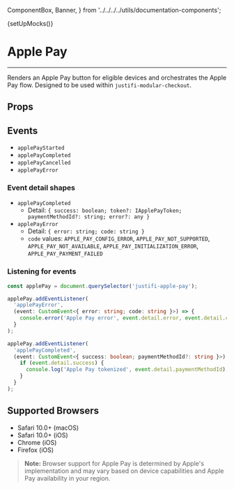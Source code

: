   ComponentBox,
  Banner,
} from '../../../../utils/documentation-components';

{setUpMocks()}

<Meta
  title="Modular Checkout/Sub-components/Apple Pay"
  Components="justifi-apple-pay"
/>

# Apple Pay

<Banner
  title="Coming soon!"
  message="This is a preview of what is to come in an upcoming version."
/>

---

Renders an Apple Pay button for eligible devices and orchestrates the Apple Pay flow. Designed to be used within `justifi-modular-checkout`.

## Props

## Events

- `applePayStarted`
- `applePayCompleted`
- `applePayCancelled`
- `applePayError`

### Event detail shapes

- `applePayCompleted`
  - Detail: `{ success: boolean; token?: IApplePayToken; paymentMethodId?: string; error?: any }`
- `applePayError`
  - Detail: `{ error: string; code: string }`
  - `code` values: `APPLE_PAY_CONFIG_ERROR`, `APPLE_PAY_NOT_SUPPORTED`, `APPLE_PAY_NOT_AVAILABLE`, `APPLE_PAY_INITIALIZATION_ERROR`, `APPLE_PAY_PAYMENT_FAILED`

### Listening for events

```ts
const applePay = document.querySelector('justifi-apple-pay');

applePay.addEventListener(
  'applePayError',
  (event: CustomEvent<{ error: string; code: string }>) => {
    console.error('Apple Pay error', event.detail.error, event.detail.code);
  }
);

applePay.addEventListener(
  'applePayCompleted',
  (event: CustomEvent<{ success: boolean; paymentMethodId?: string }>) => {
    if (event.detail.success) {
      console.log('Apple Pay tokenized', event.detail.paymentMethodId);
    }
  }
);
```

## Supported Browsers

- Safari 10.0+ (macOS)
- Safari 10.0+ (iOS)
- Chrome (iOS)
- Firefox (iOS)

> **Note:** Browser support for Apple Pay is determined by Apple's implementation and may vary based on device capabilities and Apple Pay availability in your region.
